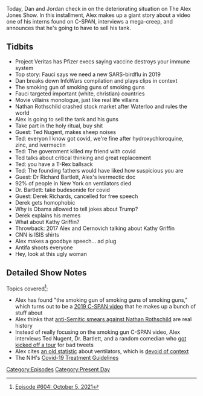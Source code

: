 {{DEFAULTSORT:
    #_EPISODE_0604:October 5, 2021
}}{{Episode
    | title           = October 5, 2021
    | caption         = [https://knowledgefight.libsyn.com/604-october-5-2021 Listen to this episode on Libsyn]
    | episodeNumber   = 604
    | length          = 01:40:05
    | airDate         = October 11, 2021
    | coverageDate    = October 5, 2021
    | episodeType     = [[:Category:Present Day|Present Day]]
    | appearance      = [[Anthony Fauci]], [[Nathan Rothschild]], [[Ted Nugent]], [[Dr Richard Bartlett]], [[Derek Richards]], [[Kathy Griffin]], [[Mike Cernovich]]
    | oocDrop         = I'm designed to make love; Jack Sprat... l butchered that
    | previousEpisode = [[603: October 3-4, 2021]]
    | nextEpisode     = [[605: June 17, 2003]]
}}

{{Stub}}

Today, Dan and Jordan check in on the deteriorating situation on The Alex Jones Show. In this installment, Alex makes up a giant story about a video one of his interns found on C-SPAN, interviews a mega-creep, and announces that he's going to have to sell his tank.

==Tidbits==

*Project Veritas has Pfizer execs saying vaccine destroys your immune system
*Top story: Fauci says we need a new SARS-birdflu in 2019
*Dan breaks down InfoWars compilation and plays clips in context
*The smoking gun of smoking guns of smoking guns
*Fauci targeted important (white, christian) countries
*Movie villains monologue, just like real life villains
*Nathan Rothschild crashed stock market after Waterloo and rules the world
*Alex is going to sell the tank and his guns
*Take part in the holy ritual, buy shit
*Guest: Ted Nugent, makes sheep noises
*Ted: everyon I know got covid, we're fine after hydroxychloroquine, zinc, and ivermectin
*Ted: The government killed my friend with covid
*Ted talks about critical thinking and great replacement
*Ted: you have a T-Rex ballsack
*Ted: The founding fathers would have liked how suspicious you are
*Guest: Dr Richard Bartlett, Alex's ivermectic doc
*92% of people in New York on ventilators died
*Dr. Bartlett: take budesonide for covid
*Guest: Derek Richards, cancelled for free speech
*Derek gets homophobic
*Why is Obama allowed to tell jokes about Trump?
*Derek explains his memes
*What about Kathy Griffin?
*Throwback: 2017 Alex and Cernovich talking about Kathy Griffin
*CNN is ISIS shirts
*Alex makes a goodbye speech... ad plug
*Antifa shoots everyone
*Hey, look at this ugly woman

==Detailed Show Notes==

Topics covered<ref>[https://knowledgefight.com/research/2021/10/10/episode-604-october-5-2021 Episode #604: October 5, 2021]</ref>:

*Alex has found "the smoking gun of smoking guns of smoking guns," which turns out to be a [https://www.c-span.org/video/?465845-1%2Funiversal-flu-vaccine 2019 C-SPAN video] that he makes up a bunch of stuff about
*Alex thinks that [https://www.independent.co.uk/news/uk/home-news/rothschild-libel-why-has-it-taken-200-years-anti-semitic-slur-emerged-battle-waterloo-be-dismissed-10216101.html anti-Semitic smears against Nathan Rothschild] are real history
*Instead of really focusing on the smoking gun C-SPAN video, Alex interviews Ted Nugent, Dr. Bartlett, and a random comedian who [https://www.dailydot.com/debug/comedian-tweets-imperil-military-base-tour-derek-richards/ got kicked off a tour] for bad tweets
*Alex cites [https://www.washingtonpost.com/health/2020/04/22/coronavirus-ventilators-survival/ an old statistic] about ventilators, which is [https://www.npr.org/sections/health-shots/2020/05/15/856768020/new-evidence-suggests-covid-19-patients-on-ventilators-usually-survive devoid of context]
*The NIH's [https://files.covid19treatmentguidelines.nih.gov/guidelines/covid19treatmentguidelines.pdf Covid-19 Treatment Guidelines]

[[Category:Episodes]]
[[Category:Present Day]]